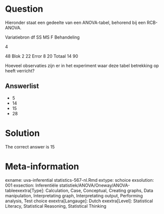 Question
========

Hieronder staat een gedeelte van een ANOVA-tabel, behorend bij een RCB-ANOVA.

Variatiebron df SS MS F
Behandeling

4

48
Blok 2 22
Error 8 20
Totaal 14 90

Hoeveel observaties zijn er in het experiment waar deze tabel betrekking op heeft verricht? 

Answerlist
----------
* 5
* 14
* 15
* 28

Solution
========

The correct answer is  15 

Meta-information
================
exname: uva-inferential statistics-567-nl.Rmd 
extype: schoice 
exsolution: 001 
exsection: Inferentiële statistiek/ANOVA/Oneway/ANOVA-tableexextra[Type]: Calculation, Case, Conceptual, Creating graphs, Data manipulation, Interpretating graph, Interpretating output, Performing analysis, Test choice 
exextra[Langauge]: Dutch 
exextra[Level]: Statistical Literacy, Statistical Reasoning, Statistical Thinking 
